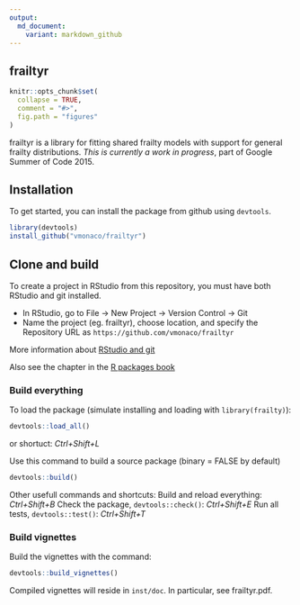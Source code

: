 ```yaml
---
output:
  md_document:
    variant: markdown_github
---
```


<!-- README.md is generated from README.Rmd. Please edit that file -->

## frailtyr

```r
knitr::opts_chunk$set(
  collapse = TRUE,
  comment = "#>",
  fig.path = "figures"
)
```

frailtyr is a library for fitting shared frailty models with support for general frailty distributions. *This is currently a work in progress*, part of Google Summer of Code 2015.

## Installation

To get started, you can install the package from github using `devtools`.

```r
library(devtools)
install_github("vmonaco/frailtyr")
```

## Clone and build

To create a project in RStudio from this repository, you must have both RStudio and git installed.

* In RStudio, go to File -> New Project -> Version Control -> Git
* Name the project (eg. frailtyr), choose location, and specify the Repository URL as `https://github.com/vmonaco/frailtyr`

More information about [RStudio and git](https://support.rstudio.com/hc/en-us/articles/200532077-Version-Control-with-Git-and-SVN)

Also see the chapter in the [R packages book](http://r-pkgs.had.co.nz/git.html)

### Build everything

To load the package (simulate installing and loading with `library(frailty)`):
```r
devtools::load_all()
```
or shortuct: *Ctrl+Shift+L*

Use this command to build a source package (binary = FALSE by default)
```r
devtools::build()
```

Other usefull commands and shortcuts:
Build and reload everything: *Ctrl+Shift+B*
Check the package, `devtools::check()`: *Ctrl+Shift+E*
Run all tests, `devtools::test()`: *Ctrl+Shift+T*

### Build vignettes

Build the vignettes with the command:
```r
devtools::build_vignettes()
```

Compiled vignettes will reside in `inst/doc`. In particular, see frailtyr.pdf.